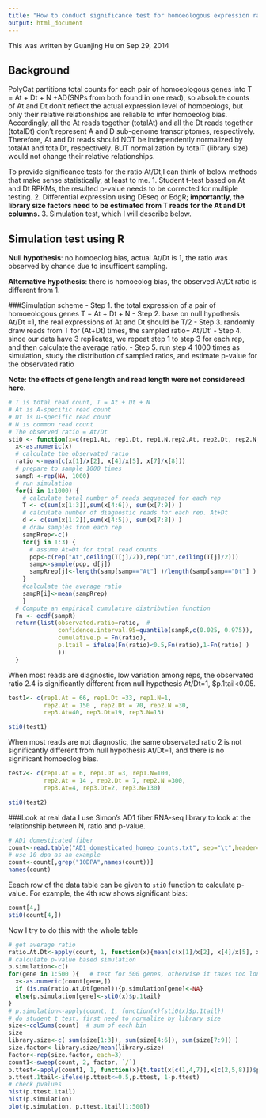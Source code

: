 ```yaml
---
title: "How to conduct significance test for homoeologous expression ratio At/Dt?"
output: html_document
---
```


This was written by Guanjing Hu on Sep 29, 2014

Background
-------------
PolyCat partitions total counts for each pair of homoeologous genes into T = At + Dt + N +AD(SNPs from both found in one read), so absolute counts of At and Dt don't reflect the actual expression level of homoeologs, but only their relative relationships are reliable to infer homoeolog bias. Accordingly, all the At reads together (totalAt) and all the Dt reads together (totalDt) don't represent A and D sub-genome transcriptomes, respectively. Therefore, At and Dt reads should NOT be independently normalized by totalAt and totalDt, respectively. BUT normalization by totalT (library size) would not change their relative relationships.

To provide significance tests for the ratio At/Dt,I can think of below methods that make sense statistically, at least to me.
1. Student t-test based on At and Dt RPKMs, the resulted p-value needs to be corrected for multiple testing.
2. Differential expression using DEseq or EdgR; **importantly, the library size factors need to be estimated from T reads for the At and Dt columns.**
3. Simulation test, which I will describe below.


Simulation test using R
-------------

**Null hypothesis**: no homoeolog bias, actual At/Dt is 1, the ratio was observed by chance due to insufficent sampling.

**Alternative hypothesis**: there is homoeolog bias, the observed At/Dt ratio is different from 1.


###Simulation scheme
- Step 1. the total expression of a pair of homoeologous genes T = At + Dt + N
- Step 2. base on null hypothesis At/Dt =1, the real expressions of At and Dt should be T/2
- Step 3. randomly draw reads from T for (At+Dt) times, the sampled ratio= At'/Dt'
- Step 4. since our data have 3 replicates, we repeat step 1 to step 3 for each rep, and then calculate the average ratio.
- Step 5. run step 4 1000 times as simulation, study the distribution of sampled ratios, and estimate p-value for the observated ratio

**Note: the effects of gene length and read length were not considereed here.**

```r
# T is total read count, T = At + Dt + N
# At is A-specific read count
# Dt is D-specific read count
# N is common read count
# The observed ratio = At/Dt 
sti0 <- function(x=c(rep1.At, rep1.Dt, rep1.N,rep2.At, rep2.Dt, rep2.N,rep3.At, rep3.Dt, rep3.N)) {
  x<-as.numeric(x)
  # calculate the observated ratio
  ratio <-mean(c(x[1]/x[2], x[4]/x[5], x[7]/x[8]))
  # prepare to sample 1000 times  
  sampR <-rep(NA, 1000)
  # run simulation
  for(i in 1:1000) {
    # calculate total number of reads sequenced for each rep
    T <- c(sum(x[1:3]),sum(x[4:6]), sum(x[7:9]) )  
    # calculate number of diagnostic reads for each rep. At+Dt
    d <- c(sum(x[1:2]),sum(x[4:5]), sum(x[7:8]) ) 
    # draw samples from each rep
    sampRrep<-c()
    for(j in 1:3) {
      # assume At=Dt for total read counts
      pop<-c(rep("At",ceiling(T[j]/2)),rep("Dt",ceiling(T[j]/2)))
      samp<-sample(pop, d[j])
      sampRrep[j]<-length(samp[samp=="At"] )/length(samp[samp=="Dt"] )
    }
    #calculate the average ratio
    sampR[i]<-mean(sampRrep)
    }
  # Compute an empirical cumulative distribution function
  Fn <- ecdf(sampR)
  return(list(observated.ratio=ratio,  #
              confidence.interval.95=quantile(sampR,c(0.025, 0.975)),
              cumulative.p = Fn(ratio),
              p.1tail = ifelse(Fn(ratio)<0.5,Fn(ratio),1-Fn(ratio) )
              ))
  }
```

When most reads are diagnostic, low variation among reps, the observated ratio 2.4 is significantly different from null hypothesis At/Dt=1, $p.1tail<0.05.
```r
test1<- c(rep1.At = 66, rep1.Dt =33, rep1.N=1,
          rep2.At = 150 , rep2.Dt = 70, rep2.N =30,
          rep3.At=40, rep3.Dt=19, rep3.N=13)

sti0(test1)
```
When most reads are not diagnostic, the same observated ratio 2 is not significantly different from null hypothesis At/Dt=1, and there is no significant homoeolog bias. 
```r
test2<- c(rep1.At = 6, rep1.Dt =3, rep1.N=100,
          rep2.At = 14 , rep2.Dt = 7, rep2.N =300,
          rep3.At=4, rep3.Dt=2, rep3.N=130)

sti0(test2)
```

###Look at real data
I use Simon's AD1 fiber RNA-seq library to look at the relationship between N, ratio and p-value.
```r
# AD1 domesticated fiber 
count<-read.table("AD1_domesticated_homeo_counts.txt", sep="\t",header=TRUE)
# use 10 dpa as an example
count<-count[,grep("10DPA",names(count))]
names(count)
```
Eeach row of the data table can be given to ```sti0``` function to calculate p-value. For example, the 4th row shows significant bias:
```r
count[4,]
sti0(count[4,])
```
Now I try to do this with the whole table
```r
# get average ratio
ratio.At.Dt<-apply(count, 1, function(x){mean(c(x[1]/x[2], x[4]/x[5], x[7]/x[8]))})
# calculate p-value based simulation
p.simulation<-c()
for(gene in 1:500 ){   # test for 500 genes, otherwise it takes too long
  x<-as.numeric(count[gene,])
  if (is.na(ratio.At.Dt[gene])){p.simulation[gene]<-NA}
  else{p.simulation[gene]<-sti0(x)$p.1tail}
}
# p.simulation<-apply(count, 1, function(x){sti0(x)$p.1tail})
# do student t test, first need to normalize by library size
size<-colSums(count)  # sum of each bin
size
library.size<-c( sum(size[1:3]), sum(size[4:6]), sum(size[7:9]) )
size.factor<-library.size/mean(library.size)
factor<-rep(size.factor, each=3)
count1<-sweep(count, 2, factor, `/`)
p.ttest<-apply(count1, 1, function(x){t.test(x[c(1,4,7)],x[c(2,5,8)])$p.value})
p.ttest.1tail<-ifelse(p.ttest<=0.5,p.ttest, 1-p.ttest)
# check pvalues
hist(p.ttest.1tail)
hist(p.simulation)
plot(p.simulation, p.ttest.1tail[1:500])
```